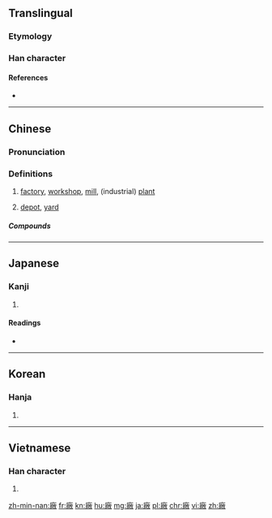 {{also|厂|厰}}
==Translingual==

===Etymology===
{{Han compound|敞|广|c1=p|c2=s|ls=psc}}

===Han character===
{{Han char|rn=53|rad=广|as=12|sn=15|four=00248|canj=IFBK|ids=⿸广敞}}

====References====
* {{Han ref|kx=0350.300|dkj=09490|dj=0662.030|hdz=20901.040|uh=5EE0|ud=24288|bh=BC74|bd=48244}}

----

==Chinese==
{{zh-forms|s=厂|t2=厰}}

===Pronunciation===
{{zh-pron
|m=chǎng
|ma=y
|c=cong2
|mn=chhiúⁿ
|w=2tshan
|mc=y
|oc=y
|cat=n
}}

===Definitions===
{{zh-hanzi}}

# [[factory]], [[workshop]], [[mill]], (industrial) [[plant]]
#: {{zhex|工廠|factory}}
# [[depot]], [[yard]]
#: {{zhex|廠子{zi}|depot, yard}}

=====Compounds=====
{{der5
| {{zh-l|廠點掛鉤}}
| {{zh-l|廠方}}
| {{zh-l|廠房}}
| {{zh-l|廠規}}
| {{zh-l|廠家}}
| {{zh-l|廠礦}}
| {{zh-l|廠商}}
| {{zh-l|廠長}}
}}

----

==Japanese==

===Kanji===
{{ja-kanji|grade=|rs=广12}}

# {{defn|lang=ja|sort=广12}}

====Readings====
* {{ja-readings|on=[[しょう]] (shō)|kun=[[うまや]] (umaya)}}

----

==Korean==

===Hanja===
{{ko-hanja|hangeul=창|mr=ch'ang}}

# {{defn|lang=ko|sort=广12}}

----

==Vietnamese==

===Han character===
{{vi-readings|rs=广12| hanviet = xưởng}}

# {{defn|lang=vi|sort=广12}}

[[zh-min-nan:廠]]
[[fr:廠]]
[[kn:廠]]
[[hu:廠]]
[[mg:廠]]
[[ja:廠]]
[[pl:廠]]
[[chr:廠]]
[[vi:廠]]
[[zh:廠]]